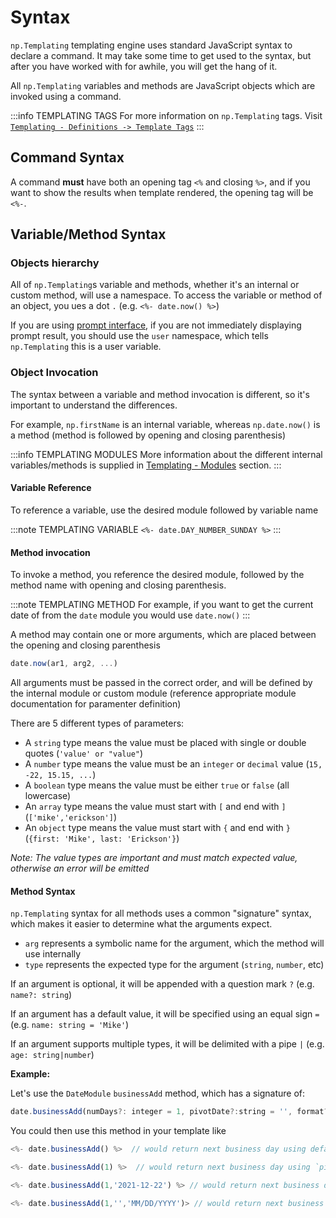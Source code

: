 # Syntax
`np.Templating` templating engine uses standard JavaScript syntax to declare a command. It may take some time to get used to the syntax, but after you have worked with for awhile, you will get the hang of it.

All `np.Templating` variables and methods are JavaScript objects which are invoked using a command.

:::info TEMPLATING TAGS
For more information on `np.Templating` tags. Visit [`Templating - Definitions -> Template Tags`](/docs/templating-basics/template-tags)
:::

## Command Syntax
A command **must** have both an opening tag `<%` and closing `%>`, and if you want to show the results when template rendered, the opening tag will be `<%-`.

## Variable/Method Syntax

### Objects hierarchy
All of `np.Templating`s variable and methods, whether it's an internal or custom method, will use a namespace. To access the variable or method of an object, you ues a dot `.` (e.g. `<%- date.now() %>`)

If you are using [prompt interface](/docs/templating-examples/prompt), if you are not immediately displaying prompt result, you should use the `user` namespace, which tells `np.Templating` this is a user variable.

### Object Invocation
The syntax between a variable and method invocation is different, so it's important to understand the differences.

For example, `np.firstName` is an internal variable, whereas  `np.date.now()` is a method (method is followed by opening and closing parenthesis)

:::info TEMPLATING MODULES
More information about the different internal variables/methods is supplied in [Templating - Modules](/docs/templating-modules/overview) section.
:::

#### Variable Reference
To reference a variable, use the desired module followed by variable name

:::note TEMPLATING VARIABLE
 `<%- date.DAY_NUMBER_SUNDAY %>`
:::

#### Method invocation
To invoke a method, you reference the desired module, followed by the method name with opening and closing parenthesis.

:::note TEMPLATING METHOD
For example, if you want to get the current date of from the `date` module you would use `date.now()`
:::

A method may contain one or more arguments, which are placed between the opening and closing parenthesis

```js
date.now(ar1, arg2, ...)
```

All arguments must be passed in the correct order, and will be defined by the internal module or custom module (reference appropriate module documentation for paramenter definition)

There are 5 different types of parameters:

- A `string` type means the value must be placed with single or double quotes (`'value' or "value"`)
- A `number` type means the value must be an `integer` or `decimal` value (`15, -22, 15.15, ...`)
- A `boolean` type means the value must be either `true` or `false` (all lowercase)
- An `array` type means the value must start with `[` and end with `]` (`['mike','erickson']`)
- An `object` type means the value must start with `{` and end with `}` (`{first: 'Mike', last: 'Erickson'}`)

_Note: The value types are important and must match expected value, otherwise an error will be emitted_

#### Method Syntax
`np.Templating` syntax for all methods uses a common "signature" syntax, which makes it easier to determine what the arguments expect.

- `arg` represents a symbolic name for the argument, which the method will use internally
- `type` represents the expected type for the argument (`string`, `number`, etc)

If an argument is optional, it will be appended with a question mark `?` (e.g. `name?: string`)

If an argument has a default value, it will be specified using an equal sign `=` (e.g. `name: string = 'Mike'`)

If an argument supports multiple types, it will be delimited with a pipe `|` (e.g. `age: string|number`)

**Example:**

Let's use the `DateModule` `businessAdd` method, which has a signature of:

```javascript
date.businessAdd(numDays?: integer = 1, pivotDate?:string = '', format?: string = '')
```

You could then use this method in your template like

```javascript
<%- date.businessAdd() %>  // would return next business day using default `numDays` and `pivotDate`

<%- date.businessAdd(1) %>  // would return next business day using `pivotDate`

<%- date.businessAdd(1,'2021-12-22') %> // would return next business day using supplied `pivotDate`

<%- date.businessAdd(1,'','MM/DD/YYYY')> // would return next business day, using a custom format
```

